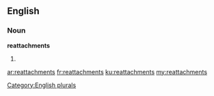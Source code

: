 ==English==

===Noun===
'''reattachments'''

# {{plural of|[[reattachment]]}}

[[Category:English plurals]]

[[ar:reattachments]]
[[fr:reattachments]]
[[ku:reattachments]]
[[my:reattachments]]